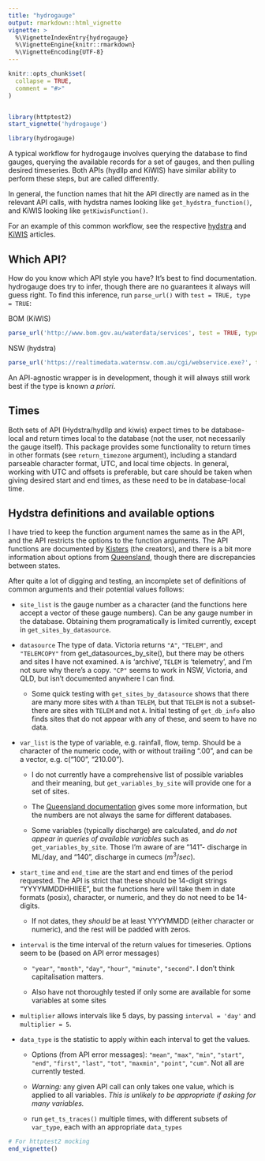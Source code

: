 ```yaml
---
title: "hydrogauge"
output: rmarkdown::html_vignette
vignette: >
  %\VignetteIndexEntry{hydrogauge}
  %\VignetteEngine{knitr::rmarkdown}
  %\VignetteEncoding{UTF-8}
---
```


```r
knitr::opts_chunk$set(
  collapse = TRUE,
  comment = "#>"
)


library(httptest2)
start_vignette('hydrogauge')
```

```r
library(hydrogauge)
```

A typical workflow for hydrogauge involves querying the database to find gauges, querying the available records for a set of gauges, and then pulling desired timeseries. Both APIs (hydllp and KiWIS) have similar ability to perform these steps, but are called differently. 

In general, the function names that hit the API directly are named as in the relevant API calls, with hydstra names looking like `get_hydstra_function()`, and KiWIS looking like `getKiwisFunction()`. 

For an example of this common workflow, see the respective [hydstra](hydstra_traces_workflow.Rmd) and [KiWIS](kiwis_workflow.Rmd) articles.

## Which API?

How do you know which API style you have? It's best to find documentation. hydrogauge does try to infer, though there are no guarantees it always will guess right. To find this inference, run `parse_url()` with `test = TRUE, type = TRUE`:  

BOM (KiWIS)
```r
parse_url('http://www.bom.gov.au/waterdata/services', test = TRUE, type = TRUE)
```

NSW (hydstra)
```r
parse_url('https://realtimedata.waternsw.com.au/cgi/webservice.exe?', test = TRUE, type = TRUE)
```

An API-agnostic wrapper is in development, though it will always still work best if the type is known *a priori*.

## Times

Both sets of API (Hydstra/hydllp and kiwis) expect times to be database-local and return times local to the database (not the user, not necessarily the gauge itself). This package provides some functionality to return times in other formats (see `return_timezone` argument), including a standard parseable character format, UTC, and local time objects. In general, working with UTC and offsets is preferable, but care should be taken when giving desired start and end times, as these need to be in database-local time.


## Hydstra definitions and available options

I have tried to keep the function argument names the same as in the API, and the API restricts the options to the function arguments. The API functions are documented by [Kisters](https://kisters.com.au/doco/hydllp.htm) (the creators), and there is a bit more information about options from [Queensland](https://water-monitoring.information.qld.gov.au/wini/Documents/RDMW_API_doco.pdf), though there are discrepancies between states.

After quite a lot of digging and testing, an incomplete set of definitions of common arguments and their potential values follows:

-   `site_list` is the gauge number as a character (and the functions here accept a vector of these gauge numbers). Can be any gauge number in the database. Obtaining them programatically is limited currently, except in `get_sites_by_datasource`.

-   `datasource` The type of data. Victoria returns `"A"`, `"TELEM"`, and `"TELEMCOPY"` from get_datasources_by_site(), but there may be others and sites I have not examined. `A` is 'archive', `TELEM` is 'telemetry', and I'm not sure why there's a copy. `"CP"` seems to work in NSW, Victoria, and QLD, but isn't documented anywhere I can find.

    -   Some quick testing with `get_sites_by_datasource` shows that there are many more sites with `A` than `TELEM`, but that `TELEM` is not a subset- there are sites with `TELEM` and not `A`. Initial testing of `get_db_info` also finds sites that do not appear with any of these, and seem to have no data.

-   `var_list` is the type of variable, e.g. rainfall, flow, temp. Should be a character of the numeric code, with or without trailing ".00", and can be a vector, e.g. c("100", "210.00").

    -   I do not currently have a comprehensive list of possible variables and their meaning, but `get_variables_by_site` will provide one for a set of sites.

    -   The [Queensland documentation](https://water-monitoring.information.qld.gov.au/wini/Documents/RDMW_API_doco.pdf) gives some more information, but the numbers are not always the same for different databases.

    -   Some variables (typically discharge) are calculated, and *do not appear in queries of available variables* such as `get_variables_by_site`. Those I'm aware of are "141"- discharge in ML/day, and "140", discharge in cumecs ($m^3/sec$).

-   `start_time` and `end_time` are the start and end times of the period requested. The API is strict that these should be 14-digit strings "YYYYMMDDHHIIEE", but the functions here will take them in date formats (posix), character, or numeric, and they do not need to be 14-digits.

    -   If not dates, they *should* be at least YYYYMMDD (either character or numeric), and the rest will be padded with zeros.

-   `interval` is the time interval of the return values for timeseries. Options seem to be (based on API error messages)

    -   `"year"`, `"month"`, `"day"`, `"hour"`, `"minute"`, `"second"`. I don't think capitalisation matters.

    -   Also have not thoroughly tested if only some are available for some variables at some sites

-   `multiplier` allows intervals like 5 days, by passing `interval = 'day'` and `multiplier = 5`.

-   `data_type` is the statistic to apply within each interval to get the values.

    -   Options (from API error messages): `"mean"`, `"max"`, `"min"`, `"start"`, `"end"`, `"first"`, `"last"`, `"tot"`, `"maxmin"`, `"point"`, `"cum"`. Not all are currently tested.

    -   *Warning:* any given API call can only takes one value, which is applied to all variables. *This is unlikely to be appropriate if asking for many variables.*

    -   run `get_ts_traces()` multiple times, with different subsets of `var_type`, each with an appropriate `data_types`

```r
# For httptest2 mocking
end_vignette()
```
